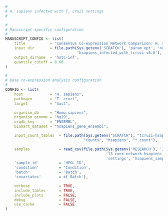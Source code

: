 ```r
#
# H. sapiens infected with T. cruzi settings
#

#
# Manuscript-specific configuration
#
MANUSCRIPT_CONFIG <- list(
    title           = "Consensus Co-expression Network Comparison: H. sapiens infected with T. cruzi", 
    input_dir       = file.path(Sys.getenv('SCRATCH'), 'param_opt', 'normal',
                                'hsapiens_infected_with_tcruzi-v6.0'),
    output_dirname  = 'hstc-inf',
    quantile_cutoff = 0.66
)

#
# Base co-expression analysis configuration
#
CONFIG <- list(
    host            = "H. sapiens",
    pathogen        = "T. cruzi",
    target          = "host",

    organism_db     = "Homo.sapiens",
    organism_genome = "hg19",
    orgdb_key       = "ENSEMBL",
    biomart_dataset = "hsapiens_gene_ensembl",

    input_count_tables  = file.path(Sys.getenv("SCRATCH"), "tcruzi-hsapiens",
                                   "counts", "hsapiens", "*.count"),

    samples             = read_csv(file.path(Sys.getenv('RESEARCH'), '2015',
                                             '13-coex-network-hsapiens-infected-with-tcruzi',
                                             'settings', 'hsapiens_samples.csv')),
    'sample_id'         = 'HPGL_ID',
    'condition'         = 'Condition',
    'batch'             = 'Batch',
    'covariates'        = c('Batch'),

    verbose             = TRUE,
    include_tables      = TRUE,
    include_plots       = FALSE,
    debug               = FALSE,
    use_cache           = FALSE
)
```
